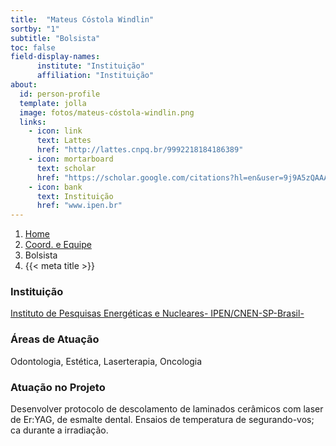 ```yaml
---
title:  "Mateus Cóstola Windlin"
sortby: "1"
subtitle: "Bolsista"
toc: false
field-display-names:
      institute: "Instituição"
      affiliation: "Instituição"
about:
  id: person-profile
  template: jolla
  image: fotos/mateus-cóstola-windlin.png
  links:
    - icon: link
      text: Lattes
      href: "http://lattes.cnpq.br/9992218184186389"
    - icon: mortarboard
      text: scholar
      href: "https://scholar.google.com/citations?hl=en&user=9j9A5zQAAAAJ"
    - icon: bank
      text: Instituição
      href: "www.ipen.br"
---
```


```{=html}
<nav aria-label="breadcrumb">
  <ol class="breadcrumb">
    <li class="breadcrumb-item"><a href="../../index.html">Home</a></li>
    <li class="breadcrumb-item"><a href="../coord-equipe.html">Coord. e Equipe</a></li>
    <li class="breadcrumb-item active">Bolsista</li>
    <li class="breadcrumb-item active" aria-current="page">{{< meta title >}}</li>
  </ol>
</nav>
```
:::{#person-profile}
:::

### Instituição

[Instituto de Pesquisas Energéticas e Nucleares- IPEN/CNEN-SP-Brasil-](www.ipen.br)

### Áreas de Atuação

Odontologia, Estética, Laserterapia, Oncologia

### Atuação no Projeto

Desenvolver protocolo de descolamento de laminados cerâmicos com laser de Er:YAG, de esmalte dental. Ensaios de temperatura de segurando-vos; ca durante a irradiação.
